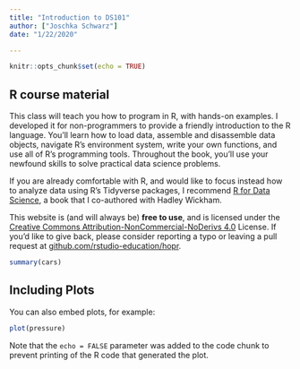 ```yaml
---
title: "Introduction to DS101"
author: ["Joschka Schwarz"]
date: "1/22/2020"

---
```


```r
knitr::opts_chunk$set(echo = TRUE)
```

## R course material

This class will teach you how to program in R, with hands-on examples. I developed it for non-programmers to provide a friendly introduction to the R language. You'll learn how to load data, assemble and disassemble data objects, navigate R's environment system, write your own functions, and use all of R's programming tools. Throughout the book, you'll use your newfound skills to solve practical data science problems.

If you are already comfortable with R, and would like to focus instead how to analyze data using R's Tidyverse packages, I recommend [R for Data Science](http://r4ds.had.co.nz/), a book that I co-authored with Hadley Wickham. 

This website is (and will always be) __free to use__, and is licensed under the [Creative Commons Attribution-NonCommercial-NoDerivs 4.0](https://creativecommons.org/licenses/by-nc-nd/4.0/) License. If you'd like to give back, please consider reporting a typo or leaving a pull request at [github.com/rstudio-education/hopr](https://github.com/TUHH-W11/r-course-material).


```r
summary(cars)
```

## Including Plots

You can also embed plots, for example:

```r
plot(pressure)
```

Note that the `echo = FALSE` parameter was added to the code chunk to prevent printing of the R code that generated the plot.
